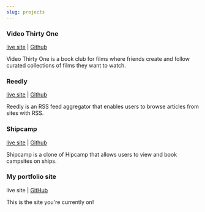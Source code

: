 ```yaml
---
slug: projects
---
```



### Video Thirty One
[live site](https://pick-list.herokuapp.com) | [Github](https://github.com/breizeway/picklist)

Video Thirty One is a book club for films where friends create and follow curated collections of films they want to watch.

### Reedly
[live site](https://reedly.herokuapp.com/) | [Github](https://github.com/breizeway/reedly)

Reedly is an RSS feed aggregator that enables users to browse articles from sites with RSS.

### Shipcamp
[live site](https://ship-camp.herokuapp.com/) | [Github](https://github.com/breizeway/ship-camp)

Shipcamp is a clone of Hipcamp that allows users to view and book campsites on ships.

### My portfolio site
<p><Link to='/about'>live site</Link> | <a href='https://github.com/breizeway/ship-camp'>GitHub</a></p>

This is the site you're currently on!
